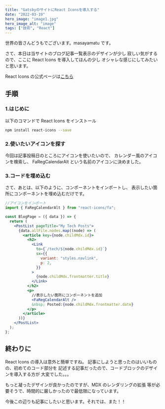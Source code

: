 ```yaml
---
title: "GatsbyのサイトにReact Iconsを導入する"
date: "2022-03-19"
hero_image: "image1.jpg"
hero_image_alt: "image"
tags: ["技術", "React"]
---
```



世界の皆さんどうもでございます。masayamatu です。

さて、本日は当サイトのブログ記事一覧表示のデザインが少し
寂しい気がするので、ここに React Icons を導入してほんの少し
オシャレな感じにしてみたいと思います。

React Icons の公式ページは[こちら](https://react-icons.github.io/react-icons/)

## 手順

### 1.はじめに

以下のコマンドで React Icons をインストール<br/>

```bash
npm install react-icons --save
```

### 2.使いたいアイコンを探す

今回は記事投稿日のところにアイコンを使いたいので、
カレンダー風のアイコンを検索し、
FaRegCalendarAlt という名前のアイコン<FaRegCalendarAlt />に決めました。

### 3.コードを埋め込む

さて、あとは、以下のように、コンポーネントをインポートし、
表示したい箇所にコンポーネントを埋め込むだけです。

```jsx
//アイコンをインポート
import { FaRegCalendarAlt } from "react-icons/fa";

const BlogPage = ({ data }) => {
  return (
    <PostList pageTitle="My Tech Posts">
      {data.allFile.nodes.map((node) => (
        <article key={node.childMdx.id}>
          <h2>
            <Link
              to={`/tech/${node.childMdx.id}`}
              sx={{
                variant: "styles.navlink",
                p: 2,
              }}
            >
              {node.childMdx.frontmatter.title}
            </Link>
          </h2>
          <p>
            //表示したい箇所にコンポーネントを追加
            <FaRegCalendarAlt />
            &nbsp; Posted:{node.childMdx.frontmatter.date}
          </p>
        </article>
      ))}
    </PostList>
  );
};
```

## 終わりに

React Icons の導入は意外と簡単ですね。
記事にしようと思ったのはいいものの、初めてのコード部分を
記述する記事だったので、コードブロックのデザインを導入する方が
大変でした。。。<br/>

もっと凝ったデザインが良かったのですが、MDX のレンダリングの拡張
等が必要そうで、時間的に厳しかったので最低限になっています。<br />

今後この辺りも記事にしたいと思います。それでは、また！！
